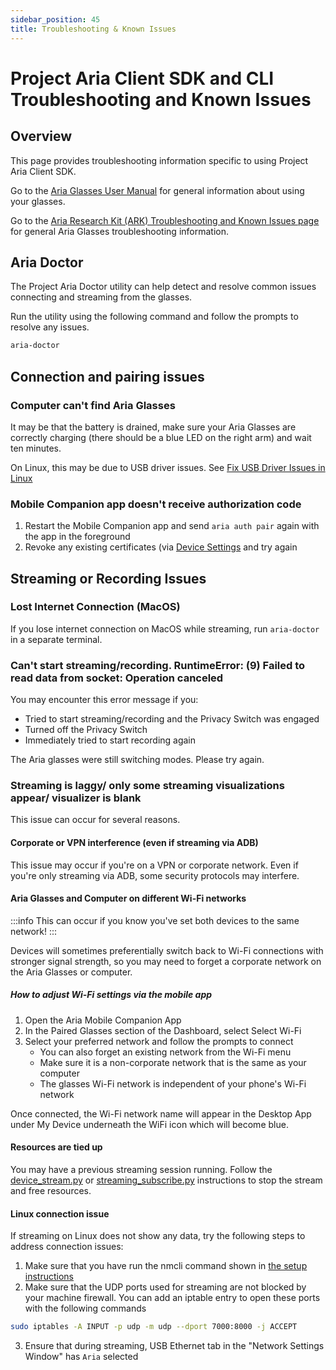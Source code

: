```yaml
---
sidebar_position: 45
title: Troubleshooting & Known Issues
---
```


# Project Aria Client SDK and CLI Troubleshooting and Known Issues

## Overview
This page provides troubleshooting information specific to using Project Aria Client SDK.

Go to the [Aria Glasses User Manual](https://facebookresearch.github.io/projectaria_tools/docs/ARK/glasses_manual/glasses_user_manual) for general information about using your glasses.

Go to the [Aria Research Kit (ARK) Troubleshooting and Known Issues page](https://facebookresearch.github.io/projectaria_tools/docs/ARK/troubleshooting/troubleshooting_issues) for general Aria Glasses troubleshooting information.

## Aria Doctor

The Project Aria Doctor utility can help detect and resolve common issues connecting and streaming from the glasses.

Run the utility using the following command and follow the prompts to resolve any issues.

```bash
aria-doctor
```

## Connection and pairing issues

### Computer can't find Aria Glasses
It may be that the battery is drained, make sure your Aria Glasses are correctly charging (there should be a blue LED on the right arm) and wait ten minutes.

On Linux, this may be due to USB driver issues. See [Fix USB Driver Issues in Linux](https://facebookresearch.github.io/projectaria_tools/docs/ARK/troubleshooting/linux_usb_driver)

### Mobile Companion app doesn't receive authorization code
1. Restart the Mobile Companion app and send `aria auth pair` again with the app in the foreground
2. Revoke any existing certificates (via [Device Settings](/docs/ARK/mobile_companion_app#aria-device-settings) and try again


## Streaming or Recording Issues

### Lost Internet Connection (MacOS)

If you lose internet connection on MacOS while streaming, run `aria-doctor` in a separate terminal.

### Can't start streaming/recording. RuntimeError: (9) Failed to read data from socket: Operation canceled

You may encounter this error message if you:
* Tried to start streaming/recording and the Privacy Switch was engaged
* Turned off the Privacy Switch
* Immediately tried to start recording again

The Aria glasses were still switching modes. Please try again.


### Streaming is laggy/ only some streaming visualizations appear/ visualizer is blank

This issue can occur for several reasons.

####  Corporate or VPN interference (even if streaming via ADB)

This issue may occur if you're on a VPN or corporate network. Even if you're only streaming via ADB, some security protocols may interfere.

#### Aria Glasses and Computer on different Wi-Fi networks
:::info
This can occur if you know you've set both devices to the same network!
:::

Devices will sometimes preferentially switch back to Wi-Fi connections with stronger signal strength, so you may need to forget a corporate network on the Aria Glasses or computer.

##### How to adjust Wi-Fi settings via the mobile app
1. Open the Aria Mobile Companion App
2. In the Paired Glasses section of the Dashboard, select Select Wi-Fi
3. Select your preferred network and follow the prompts to connect
    * You can also forget an existing network from the Wi-Fi menu
    * Make sure it is a non-corporate network that is the same as your computer
    * The glasses Wi-Fi network is independent of your phone's Wi-Fi network

Once connected, the Wi-Fi network name will appear in the Desktop App under My Device underneath the WiFi icon which will become blue.

#### Resources are tied up

You may have a previous streaming session running. Follow the [device_stream.py](/docs/ARK/sdk/samples/device_stream) or [streaming_subscribe.py](/docs/ARK/sdk/samples/streaming_subscribe) instructions to stop the stream and free resources.


#### Linux connection issue

If streaming on Linux does not show any data, try the following steps to address connection issues:
  1. Make sure that you have run the nmcli command shown in [the setup instructions](/docs/ARK/sdk/setup.mdx)
  2. Make sure that the UDP ports used for streaming are not blocked by your machine firewall. You can add an iptable entry to open these ports with the following commands

```bash
sudo iptables -A INPUT -p udp -m udp --dport 7000:8000 -j ACCEPT
```

  3. Ensure that during streaming, USB Ethernet tab in the "Network Settings Window" has `Aria` selected
